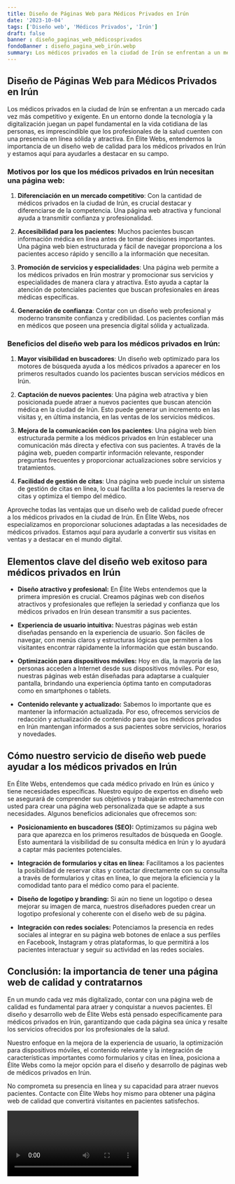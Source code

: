 ```yaml
---
title: Diseño de Páginas Web para Médicos Privados en Irún
date: '2023-10-04'
tags: ['Diseño web', 'Médicos Privados', 'Irún']
draft: false
banner : diseño_paginas_web_médicosprivados
fondoBanner : diseño_pagina_web_irún.webp
summary: Los médicos privados en la ciudad de Irún se enfrentan a un mercado cada vez más competitivo y exigente. En un entorno donde la tecnología y la digitalización juegan un papel fundamental en la vida cotidiana de las personas, es imprescindible que los profesionales de la salud cuenten con una presencia en línea sólida y atractiva. En Élite Webs, entendemos la importancia de un diseño web de calidad para los médicos privados en Irún y estamos aquí para ayudarles a destacar en su campo.
---
```


## Diseño de Páginas Web para Médicos Privados en Irún

Los médicos privados en la ciudad de Irún se enfrentan a un mercado cada vez más competitivo y exigente. En un entorno donde la tecnología y la digitalización juegan un papel fundamental en la vida cotidiana de las personas, es imprescindible que los profesionales de la salud cuenten con una presencia en línea sólida y atractiva. En Élite Webs, entendemos la importancia de un diseño web de calidad para los médicos privados en Irún y estamos aquí para ayudarles a destacar en su campo.

### Motivos por los que los médicos privados en Irún necesitan una página web:

1. **Diferenciación en un mercado competitivo**: Con la cantidad de médicos privados en la ciudad de Irún, es crucial destacar y diferenciarse de la competencia. Una página web atractiva y funcional ayuda a transmitir confianza y profesionalidad.

2. **Accesibilidad para los pacientes**: Muchos pacientes buscan información médica en línea antes de tomar decisiones importantes. Una página web bien estructurada y fácil de navegar proporciona a los pacientes acceso rápido y sencillo a la información que necesitan.

3. **Promoción de servicios y especialidades**: Una página web permite a los médicos privados en Irún mostrar y promocionar sus servicios y especialidades de manera clara y atractiva. Esto ayuda a captar la atención de potenciales pacientes que buscan profesionales en áreas médicas específicas.

4. **Generación de confianza**: Contar con un diseño web profesional y moderno transmite confianza y credibilidad. Los pacientes confían más en médicos que poseen una presencia digital sólida y actualizada.

### Beneficios del diseño web para los médicos privados en Irún:

1. **Mayor visibilidad en buscadores**: Un diseño web optimizado para los motores de búsqueda ayuda a los médicos privados a aparecer en los primeros resultados cuando los pacientes buscan servicios médicos en Irún.

2. **Captación de nuevos pacientes**: Una página web atractiva y bien posicionada puede atraer a nuevos pacientes que buscan atención médica en la ciudad de Irún. Esto puede generar un incremento en las visitas y, en última instancia, en las ventas de los servicios médicos.

3. **Mejora de la comunicación con los pacientes**: Una página web bien estructurada permite a los médicos privados en Irún establecer una comunicación más directa y efectiva con sus pacientes. A través de la página web, pueden compartir información relevante, responder preguntas frecuentes y proporcionar actualizaciones sobre servicios y tratamientos.

4. **Facilidad de gestión de citas**: Una página web puede incluir un sistema de gestión de citas en línea, lo cual facilita a los pacientes la reserva de citas y optimiza el tiempo del médico.

Aproveche todas las ventajas que un diseño web de calidad puede ofrecer a los médicos privados en la ciudad de Irún. En Élite Webs, nos especializamos en proporcionar soluciones adaptadas a las necesidades de médicos privados. Estamos aquí para ayudarle a convertir sus visitas en ventas y a destacar en el mundo digital.

<GifSeo />

<Cta />

## Elementos clave del diseño web exitoso para médicos privados en Irún

- **Diseño atractivo y profesional:** En Élite Webs entendemos que la primera impresión es crucial. Creamos páginas web con diseños atractivos y profesionales que reflejen la seriedad y confianza que los médicos privados en Irún desean transmitir a sus pacientes.

- **Experiencia de usuario intuitiva:** Nuestras páginas web están diseñadas pensando en la experiencia de usuario. Son fáciles de navegar, con menús claros y estructuras lógicas que permiten a los visitantes encontrar rápidamente la información que están buscando.

- **Optimización para dispositivos móviles:** Hoy en día, la mayoría de las personas acceden a Internet desde sus dispositivos móviles. Por eso, nuestras páginas web están diseñadas para adaptarse a cualquier pantalla, brindando una experiencia óptima tanto en computadoras como en smartphones o tablets.

- **Contenido relevante y actualizado:** Sabemos lo importante que es mantener la información actualizada. Por eso, ofrecemos servicios de redacción y actualización de contenido para que los médicos privados en Irún mantengan informados a sus pacientes sobre servicios, horarios y novedades.

## Cómo nuestro servicio de diseño web puede ayudar a los médicos privados en Irún

En Élite Webs, entendemos que cada médico privado en Irún es único y tiene necesidades específicas. Nuestro equipo de expertos en diseño web se asegurará de comprender sus objetivos y trabajarán estrechamente con usted para crear una página web personalizada que se adapte a sus necesidades. Algunos beneficios adicionales que ofrecemos son:

- **Posicionamiento en buscadores (SEO):** Optimizamos su página web para que aparezca en los primeros resultados de búsqueda en Google. Esto aumentará la visibilidad de su consulta médica en Irún y lo ayudará a captar más pacientes potenciales.

- **Integración de formularios y citas en línea:** Facilitamos a los pacientes la posibilidad de reservar citas y contactar directamente con su consulta a través de formularios y citas en línea, lo que mejora la eficiencia y la comodidad tanto para el médico como para el paciente.

- **Diseño de logotipo y branding:** Si aún no tiene un logotipo o desea mejorar su imagen de marca, nuestros diseñadores pueden crear un logotipo profesional y coherente con el diseño web de su página.

- **Integración con redes sociales:** Potenciamos la presencia en redes sociales al integrar en su página web botones de enlace a sus perfiles en Facebook, Instagram y otras plataformas, lo que permitirá a los pacientes interactuar y seguir su actividad en las redes sociales.

## Conclusión: la importancia de tener una página web de calidad y contratarnos

En un mundo cada vez más digitalizado, contar con una página web de calidad es fundamental para atraer y conquistar a nuevos pacientes. El diseño y desarrollo web de Élite Webs está pensado específicamente para médicos privados en Irún, garantizando que cada página sea única y resalte los servicios ofrecidos por los profesionales de la salud.

Nuestro enfoque en la mejora de la experiencia de usuario, la optimización para dispositivos móviles, el contenido relevante y la integración de características importantes como formularios y citas en línea, posiciona a Élite Webs como la mejor opción para el diseño y desarrollo de páginas web de médicos privados en Irún.

No comprometa su presencia en línea y su capacidad para atraer nuevos pacientes. Contacte con Élite Webs hoy mismo para obtener una página web de calidad que convertirá visitantes en pacientes satisfechos.

<Video />

<CtaBot job='Médicos Privados' city='Irún'/>

<Gmaps query='Irún+españa+maps' />